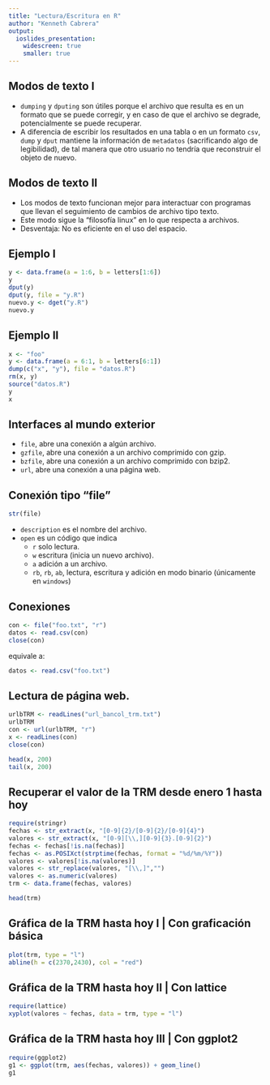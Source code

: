 ```yaml
---
title: "Lectura/Escritura en R"
author: "Kenneth Cabrera"
output:
  ioslides_presentation:
    widescreen: true
    smaller: true
---
```


## Modos de texto I

- `dumping` y `dputing` son útiles porque el archivo que resulta es en
   un formato que se puede corregir, y en caso de que el archivo se
   degrade, potencialmente se puede recuperar.
- A diferencia de escribir los resultados en una tabla o en un formato
  `csv`, `dump` y `dput` mantiene la información de `metadatos`
  (sacrificando algo de legibilidad), de tal manera que otro usuario no
  tendría que reconstruir el objeto de nuevo.

## Modos de texto II

- Los modos de texto funcionan mejor para interactuar con programas que
  llevan el seguimiento de cambios de archivo tipo texto.
- Este modo sigue la "filosofía linux" en lo que respecta a archivos.
- Desventaja: No es eficiente en el uso del espacio.

## Ejemplo I

```r
y <- data.frame(a = 1:6, b = letters[1:6])
y
dput(y)
dput(y, file = "y.R")
nuevo.y <- dget("y.R")
nuevo.y
```

## Ejemplo II

```r
x <- "foo"
y <- data.frame(a = 6:1, b = letters[6:1])
dump(c("x", "y"), file = "datos.R")
rm(x, y)
source("datos.R")
y
x
```

## Interfaces al mundo exterior

- `file`, abre una conexión a algún archivo.
- `gzfile`, abre una conexión a un archivo comprimido con gzip.
- `bzfile`, abre una conexión a un archivo comprimido con bzip2.
- `url`, abre una conexión a una página web.

## Conexión tipo "file"

```r
str(file)
```

- `description` es el nombre del archivo.
- `open` es un código que indica
   + `r` solo lectura.
   + `w` escritura (inicia un nuevo archivo).
   + `a` adición a un archivo.
   + `rb`, `rb`, `ab`, lectura, escritura y adición en modo binario
     (únicamente en `windows`)

## Conexiones

```r
con <- file("foo.txt", "r")
datos <- read.csv(con)
close(con)
```

equivale a:

```r
datos <- read.csv("foo.txt")
```

## Lectura de página web.

```r
urlbTRM <- readLines("url_bancol_trm.txt")
urlbTRM
con <- url(urlbTRM, "r")
x <- readLines(con)
close(con)
```

```r
head(x, 200)
tail(x, 200)
```

## Recuperar el valor de la TRM desde enero 1 hasta hoy

```r
require(stringr)
fechas <- str_extract(x, "[0-9]{2}/[0-9]{2}/[0-9]{4}")
valores <- str_extract(x, "[0-9][\\,][0-9]{3}.[0-9]{2}")
fechas <- fechas[!is.na(fechas)]
fechas <- as.POSIXct(strptime(fechas, format = "%d/%m/%Y"))
valores <- valores[!is.na(valores)]
valores <- str_replace(valores, "[\\,]","")
valores <- as.numeric(valores)
trm <- data.frame(fechas, valores)
```

```r
head(trm)
```

## Gráfica de la TRM hasta hoy I | Con graficación básica

```r
plot(trm, type = "l")
abline(h = c(2370,2430), col = "red")
```

## Gráfica de la TRM hasta hoy II | Con lattice

```r
require(lattice)
xyplot(valores ~ fechas, data = trm, type = "l")
```

## Gráfica de la TRM hasta hoy III | Con ggplot2

```r
require(ggplot2)
g1 <- ggplot(trm, aes(fechas, valores)) + geom_line()
g1
```
